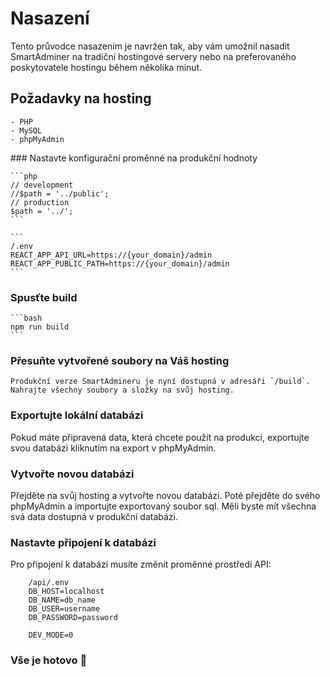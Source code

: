 
# Nasazení

Tento průvodce nasazením je navržen tak, aby vám umožnil nasadit SmartAdminer na tradiční hostingové servery nebo na preferovaného poskytovatele hostingu během několika minut.

## Požadavky na hosting

    - PHP
    - MySQL
    - phpMyAdmin

<Steps>
### Nastavte konfigurační proměnné na produkční hodnoty

    ```php
    // development
    //$path = '../public';
    // production
    $path = '../';
    ```

    ```
    /.env
    REACT_APP_API_URL=https://{your_domain}/admin
    REACT_APP_PUBLIC_PATH=https://{your_domain}/admin
    ```

### Spusťte build

    ```bash
    npm run build
    ```

### Přesuňte vytvořené soubory na Váš hosting

    Produkční verze SmartAdmineru je nyní dostupná v adresáři `/build`.
    Nahrajte všechny soubory a složky na svůj hosting.

### Exportujte lokální databázi

Pokud máte připravená data, která chcete použít na produkci, exportujte svou databázi kliknutím na export v phpMyAdmin.

### Vytvořte novou databázi

Přejděte na svůj hosting a vytvořte novou databázi. Poté přejděte do svého phpMyAdmin a importujte exportovaný soubor sql.
Měli byste mít všechna svá data dostupná v produkční databázi.

### Nastavte připojení k databázi

Pro připojení k databázi musíte změnit proměnné prostředí API:
```
    /api/.env
    DB_HOST=localhost
    DB_NAME=db_name
    DB_USER=username
    DB_PASSWORD=password

    DEV_MODE=0
```

### Vše je hotovo 🎉

</Steps>